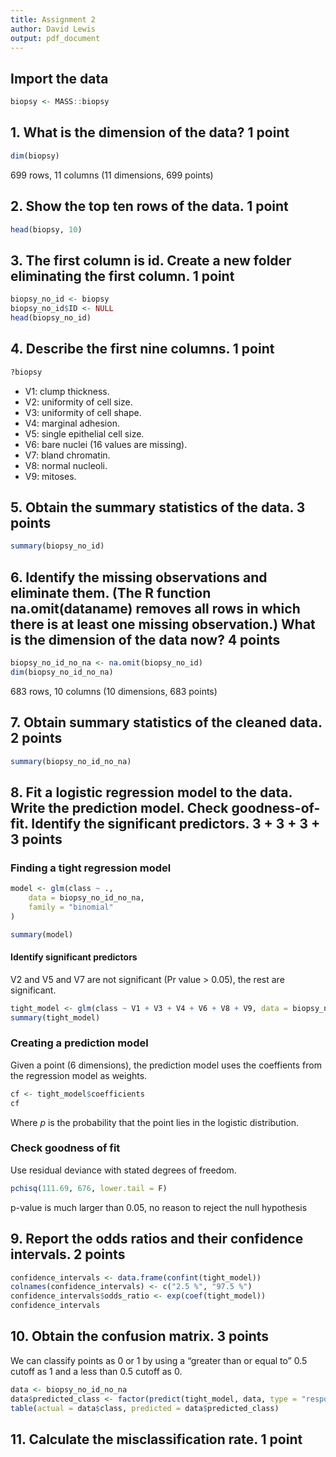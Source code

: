 ```yaml
---
title: Assignment 2
author: David Lewis
output: pdf_document
---
```


## Import the data
```r
biopsy <- MASS::biopsy
```



## 1. What is the dimension of the data? 1 point
```r
dim(biopsy)
```
699 rows, 11 columns (11 dimensions, 699 points)


## 2. Show the top ten rows of the data. 1 point
```r
head(biopsy, 10)
```

## 3. The first column is id. Create a new folder eliminating the first column. 1 point
```r
biopsy_no_id <- biopsy
biopsy_no_id$ID <- NULL
head(biopsy_no_id)
```

## 4. Describe the first nine columns. 1 point
```r
?biopsy
```

- V1: clump thickness.
- V2: uniformity of cell size.
- V3: uniformity of cell shape.
- V4: marginal adhesion.
- V5: single epithelial cell size.
- V6: bare nuclei (16 values are missing).
- V7: bland chromatin.
- V8: normal nucleoli.
- V9: mitoses.

## 5. Obtain the summary statistics of the data. 3 points

```r
summary(biopsy_no_id)
```
## 6. Identify the missing observations and eliminate them. (The R function na.omit(dataname) removes all rows in which there is at least one missing observation.) What is the dimension of the data now? 4 points

```r
biopsy_no_id_no_na <- na.omit(biopsy_no_id)
dim(biopsy_no_id_no_na)
```

683 rows, 10 columns (10 dimensions, 683 points)

## 7. Obtain summary statistics of the cleaned data. 2 points
```r
summary(biopsy_no_id_no_na)
```

## 8. Fit a logistic regression model to the data. Write the prediction model. Check goodness-of-fit. Identify the significant predictors. 3 + 3 + 3 + 3 points

### Finding a tight regression model

```r
model <- glm(class ~ .,
    data = biopsy_no_id_no_na,
    family = "binomial"
)

summary(model)
```

#### Identify significant predictors

V2 and V5 and V7 are not significant (Pr value > 0.05), the rest are significant.

```r
tight_model <- glm(class ~ V1 + V3 + V4 + V6 + V8 + V9, data = biopsy_no_id_no_na, family = "binomial")
summary(tight_model)
```

### Creating a prediction model

Given a point (6 dimensions), the prediction model uses the coeffients from the regression model as weights.

```r
cf <- tight_model$coefficients
cf
```

\begin{align*} 
log(p/1-p) = & `r cf[1]` + `r cf[2]` \cdot V1 + `r cf[3]` \cdot V3 + \\ 
& `r cf[4]` \cdot V4 + `r cf[5]` \cdot V6+ `r cf[6]` \cdot V8 + `r cf[7]` \cdot V9
\end{align*}

Where $p$ is the probability that the point lies in the logistic distribution.

### Check goodness of fit
Use residual deviance with stated degrees of freedom.
```r
pchisq(111.69, 676, lower.tail = F)
```

p-value is much larger than 0.05, no reason to reject the null hypothesis

## 9. Report the odds ratios and their confidence intervals. 2 points

```r
confidence_intervals <- data.frame(confint(tight_model))
colnames(confidence_intervals) <- c("2.5 %", "97.5 %")
confidence_intervals$odds_ratio <- exp(coef(tight_model))
confidence_intervals
```


## 10. Obtain the confusion matrix. 3 points
We can classify points as 0 or 1 by using a "greater than or equal to" 0.5 cutoff as 1 and a less than 0.5 cutoff as 0.


```r
data <- biopsy_no_id_no_na
data$predicted_class <- factor(predict(tight_model, data, type = "response") > 0.5, levels = c(FALSE, TRUE), labels = c("benign", "malignant"))
table(actual = data$class, predicted = data$predicted_class)
```

## 11. Calculate the misclassification rate. 1 point

\begin{align*}
\text{misclassification rate} & =  \frac{(FN + FP)}{FP + FN + TP + TN} \\
\text{misclassification rate} & = \frac{(9 + 10)}{435 + 229 + 9 + 10} \\
\text{misclassification rate} & = `r (9+10)/(435+229+9+10)`
\end{align*}